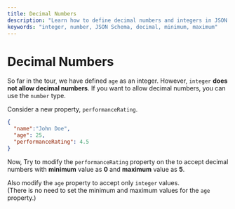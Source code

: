 ```yaml
---
title: Decimal Numbers
description: "Learn how to define decimal numbers and integers in JSON Schema, including setting minimum and maximum values."
keywords: "integer, number, JSON Schema, decimal, minimum, maximum"
---
```


# Decimal Numbers

So far in the tour, we have defined `age` as an integer. However, `integer` **does not allow decimal numbers**. If you want to allow decimal numbers, you can use the `number` type.

Consider a new property, `performanceRating`. 

```json highlightLineStart={4} 
{
  "name":"John Doe",
  "age": 25,
  "performanceRating": 4.5
}
```

Now, Try to modify the `performanceRating` property on the <SideEditorLink/> to accept decimal numbers with **minimum** value as **0** and **maximum** value as **5**.

Also modify the `age` property to accept only `integer` values. <br/>
(There is no need to set the minimum and maximum values for the `age` property.)